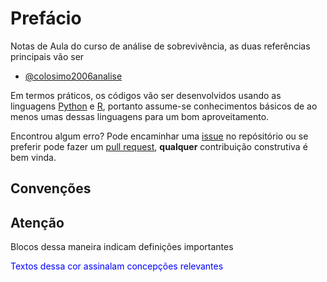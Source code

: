 # Prefácio {.unnumbered}

Notas de Aula do curso de análise de sobrevivência, as duas referências principais vão ser

* [@colosimo2006analise](https://www.amazon.com.br/Análise-Sobrevivência-Aplicada-Antônio-Colosimo/dp/8521203845/ref=sr_1_1?__mk_pt_BR=ÅMÅŽÕÑ&crid=260N5UFSK3T68&keywords=analise+de+sobrevivencia+aplicada&qid=1650511608&sprefix=analise+de+sobrevivencia+aplica%2Caps%2C216&sr=8-1&ufe=app_do%3Aamzn1.fos.6121c6c4-c969-43ae-92f7-cc248fc6181d)

Em termos práticos, os códigos vão ser desenvolvidos usando as linguagens  [Python](https://www.python.orghttps://www.python.org) e [R](https://www.r-project.org), portanto assume-se conhecimentos básicos de ao menos umas dessas linguagens para um bom aproveitamento.

Encontrou algum erro? Pode encaminhar uma [issue](https://github.com/AlissonRP/survival_analysis/issues) no repósitório ou se preferir pode fazer um [pull request](https://github.com/AlissonRP/survival_analysis/pulls), **qualquer** contribuição construtiva é bem vinda.


## Convenções

::: {.callout-tip appearance="simple" icon=false}

## Atenção

Blocos dessa maneira indicam definições importantes
:::


<span style="color:blue">Textos dessa cor assinalam concepções relevantes</span>